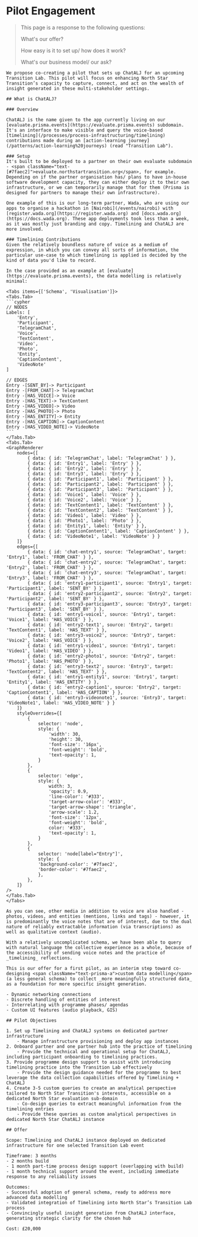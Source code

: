 
# Pilot Engagement

> This page is a response to the following questions:
> 
> What's our offer?
>
> How easy is it to set up/ how does it work?
>
> What's our business model/ our ask?

<PageGate requiredPassword="transition-labs-2025">

	We propose co-creating a pilot that sets up ChatALJ for an upcoming Transition Lab. This pilot will focus on enhancing North Star Transition’s capacity to capture, connect, and act on the wealth of insight generated in these multi-stakeholder settings.

	## What is ChatALJ?

	### Overview

	ChatALJ is the name given to the app currently living on our [evaluate.prisma.events](https://evaluate.prisma.events) subdomain. It's an interface to make visible and query the voice-based [timelining](/processes/process-infrastructuring/timelining) contributions made during an [action-learning journey](/patterns/action-learning%20journeys) (read "Transition Lab"). 

	### Setup
	It's built to be deployed to a partner on their own evaluate subdomain - <span className="text-[#7faec2]">evaluate.northstartransition.org</span>, for example. Depending on if the partner organisation has/ plans to have in-house software development capacity, they can either deploy it to their own infrastructure, or we can temporarily manage that for them (Prisma is designed for partners to manage their own infrastructure).

	One example of this is our long-term partner, Wada, who are using our apps to organise a hackathon in [Nairobi](/events/nairobi) with [register.wada.org](https://register.wada.org) and [docs.wada.org](https://docs.wada.org). These app deployments took less than a week, as it was mostly just branding and copy. Timelining and ChatALJ are more involved. 

	### Timelining Contributions
	Given the relatively boundless nature of voice as a medium of expression, in which you can convey all sorts of information, the particular use-case to which timelining is applied is decided by the kind of data you'd like to record. 
	
	In the case provided as an example at [evaluate](https://evaluate.prisma.events), the data modelling is relatively minimal: 

	<Tabs items={['Schema', 'Visualisation']}> 
	<Tabs.Tab>
	```cypher
	// NODES
	Labels: [
		'Entry', 
		'Participant', 
		'TelegramChat', 
		'Voice', 
		'TextContent', 
		'Video', 
		'Photo', 
		'Entity', 
		'CaptionContent', 
		'VideoNote'
	]

	// EDGES
	Entry -[SENT_BY]-> Participant
	Entry -[FROM_CHAT]-> TelegramChat
	Entry -[HAS_VOICE]-> Voice
	Entry -[HAS_TEXT]-> TextContent
	Entry -[HAS_VIDEO]-> Video
	Entry -[HAS_PHOTO]-> Photo
	Entry -[HAS_ENTITY]-> Entity
	Entry -[HAS_CAPTION]-> CaptionContent
	Entry -[HAS_VIDEO_NOTE]-> VideoNote
	```
	</Tabs.Tab>
	<Tabs.Tab>
	<GraphRenderer 
		nodes={[
			{ data: { id: 'TelegramChat', label: 'TelegramChat' } },
			{ data: { id: 'Entry1', label: 'Entry' } },
			{ data: { id: 'Entry2', label: 'Entry' } },
			{ data: { id: 'Entry3', label: 'Entry' } },
			{ data: { id: 'Participant1', label: 'Participant' } },
			{ data: { id: 'Participant2', label: 'Participant' } },
			{ data: { id: 'Participant3', label: 'Participant' } },
			{ data: { id: 'Voice1', label: 'Voice' } },
			{ data: { id: 'Voice2', label: 'Voice' } },
			{ data: { id: 'TextContent1', label: 'TextContent' } },
			{ data: { id: 'TextContent2', label: 'TextContent' } },
			{ data: { id: 'Video1', label: 'Video' } },
			{ data: { id: 'Photo1', label: 'Photo' } },
			{ data: { id: 'Entity1', label: 'Entity' } },
			{ data: { id: 'CaptionContent1', label: 'CaptionContent' } },
			{ data: { id: 'VideoNote1', label: 'VideoNote' } }
		]}
		edges={[
			{ data: { id: 'chat-entry1', source: 'TelegramChat', target: 'Entry1', label: 'FROM_CHAT' } },
			{ data: { id: 'chat-entry2', source: 'TelegramChat', target: 'Entry2', label: 'FROM_CHAT' } },
			{ data: { id: 'chat-entry3', source: 'TelegramChat', target: 'Entry3', label: 'FROM_CHAT' } },
			{ data: { id: 'entry1-participant1', source: 'Entry1', target: 'Participant1', label: 'SENT_BY' } },
			{ data: { id: 'entry2-participant2', source: 'Entry2', target: 'Participant2', label: 'SENT_BY' } },
			{ data: { id: 'entry3-participant3', source: 'Entry3', target: 'Participant3', label: 'SENT_BY' } },
			{ data: { id: 'entry1-voice1', source: 'Entry1', target: 'Voice1', label: 'HAS_VOICE' } },
			{ data: { id: 'entry2-text1', source: 'Entry2', target: 'TextContent1', label: 'HAS_TEXT' } },
			{ data: { id: 'entry3-voice2', source: 'Entry3', target: 'Voice2', label: 'HAS_VOICE' } },
			{ data: { id: 'entry1-video1', source: 'Entry1', target: 'Video1', label: 'HAS_VIDEO' } },
			{ data: { id: 'entry2-photo1', source: 'Entry2', target: 'Photo1', label: 'HAS_PHOTO' } },
			{ data: { id: 'entry3-text2', source: 'Entry3', target: 'TextContent2', label: 'HAS_TEXT' } },
			{ data: { id: 'entry1-entity1', source: 'Entry1', target: 'Entity1', label: 'HAS_ENTITY' } },
			{ data: { id: 'entry2-caption1', source: 'Entry2', target: 'CaptionContent1', label: 'HAS_CAPTION' } },
			{ data: { id: 'entry3-videonote1', source: 'Entry3', target: 'VideoNote1', label: 'HAS_VIDEO_NOTE' } }
		]}
		styleOverrides={[
			{
				selector: 'node',
				style: {
					'width': 30,
					'height': 30,
					'font-size': '16px',
					'font-weight': 'bold',
					'text-opacity': 1,
				}
			},
			{
				selector: 'edge',
				style: {
					width: 3,
					'opacity': 0.9,
					'line-color': '#333',
					'target-arrow-color': '#333',
					'target-arrow-shape': 'triangle',
					'arrow-scale': 1.2,
					'font-size': '12px',
					'font-weight': 'bold',
					color: '#333',
					'text-opacity': 1,
				}
			},
			{
				selector: 'node[label="Entry"]',
				style: {
				'background-color': '#7faec2',
				'border-color': '#7faec2',
				},
			},
		]}
	/>
	</Tabs.Tab>
	</Tabs>

	As you can see, other media in addition to voice are also handled - photos, videos, and entities (mentions, links and tags) - however, it is predominantly the voice notes that are of interest, due to the dual nature of reliably extractable information (via transcriptions) as well as qualitative context (audio). 

	With a relatively uncomplicated schema, we have been able to query with natural language the collective experience as a whole, because of the accessibility of sending voice notes and the practice of _timelining_ reflections. 

	This is our offer for a first pilot, as an interim step toward co-designing <span className="text-prisma-a">custom data modelling</span> (a less general schema) to collect _more meaningfully structured data_ as a foundation for more specific insight generation.

	- Dynamic networking connections
	- Discrete handling of entities of interest
	- Interrelating with programme phases/ agendas
	- Custom UI features (audio playback, GIS)

	## Pilot Objectives

	1. Set up Timelining and ChatALJ systems on dedicated partner infrastructure
		- Manage infrastructure provisioning and deploy app instances
	2. Onboard partner and one partner hub into the practice of timelining
		- Provide the technical and operational setup for ChatALJ, including participant onboarding to timelining practices.
	3. Provide programme design support to assist with introducing timelining practice into the Transition Lab effectively
		- Provide the design guidance needed for the programme to best leverage the data collection capabilities offered by Timelining + ChatALJ
	4. Create 3-5 custom queries to create an analytical perspective tailored to North Star Transition's interests, accessible on a dedicated North Star evaluation sub-domain
		- Co-design queries to extract meaningful information from the timelining entries
		- Provide these queries as custom analytical perspectives in dedicated North Star ChatALJ instance

	## Offer

	Scope: Timelining and ChatALJ instance deployed on dedicated infrastructure for one selected Transition Lab event

	Timeframe: 3 months
	- 2 months build
	- 1 month part-time process design support (overlapping with build)
	- 1 month technical support around the event, including immediate response to any reliability issues

	Outcomes:
	- Successful adoption of general schema, ready to address more advanced data modelling
	- Validated integration of Timelining into North Star’s Transition Lab process
	- Convincingly useful insight generation from ChatALJ interface, generating strategic clarity for the chosen hub

	Cost: £20,000

</PageGate>